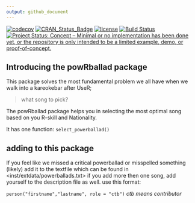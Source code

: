 ```yaml
---
output: github_document
---
```


[![codecov](https://codecov.io/gh/Reoke/powrballad/branch/master/graph/badge.svg)](https://codecov.io/gh/Reoke/powrballad) [![CRAN_Status_Badge](http://www.r-pkg.org/badges/version/powRballad)](https://cran.r-project.org/package=powRballad)
[![license](https://img.shields.io/github/license/mashape/apistatus.svg)](http://choosealicense.com/licenses/mit/)
[![Build Status](https://travis-ci.org/Reoke/powrballad.svg?branch=master)](https://travis-ci.org/Reoke/powrballad)
[![Project Status: Concept – Minimal or no implementation has been done yet, or the repository is only intended to be a limited example, demo, or proof-of-concept.](http://www.repostatus.org/badges/latest/concept.svg)](http://www.repostatus.org/#concept)


## Introducing the powRballad package

This package solves the most fundamental problem we all have
when we walk into a kareokebar after UseR;

> what song to pick?

The powRballad package helps you in selecting the most optimal song based
on you R-skill and Nationality.

It has one function: `select_powerballad()`



## adding to this package
If you feel like we missed a critical powerballad or misspelled something (likely) add it to 
the textfile which can be found in <inst/extdata/powerballads.txt>
if you add more then one song, add yourself to the description file as well. use this format:

`person("firstname","lastname", role = "ctb")` *ctb means contributor*
